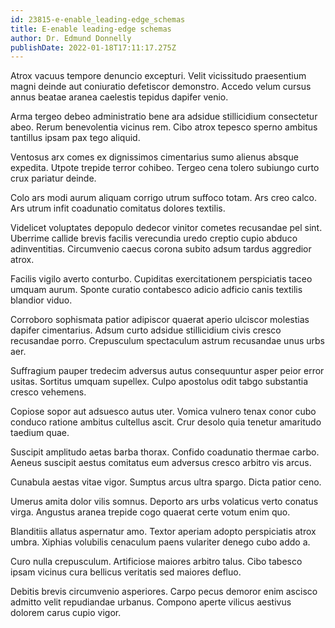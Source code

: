 ```yaml
---
id: 23815-e-enable_leading-edge_schemas
title: E-enable leading-edge schemas
author: Dr. Edmund Donnelly
publishDate: 2022-01-18T17:11:17.275Z
---
```


Atrox vacuus tempore denuncio excepturi. Velit vicissitudo praesentium magni deinde aut coniuratio defetiscor demonstro. Accedo velum cursus annus beatae aranea caelestis tepidus dapifer venio.

Arma tergeo debeo administratio bene ara adsidue stillicidium consectetur abeo. Rerum benevolentia vicinus rem. Cibo atrox tepesco sperno ambitus tantillus ipsam pax tego aliquid.

Ventosus arx comes ex dignissimos cimentarius sumo alienus absque expedita. Utpote trepide terror cohibeo. Tergeo cena tolero subiungo curto crux pariatur deinde.

Colo ars modi aurum aliquam corrigo utrum suffoco totam. Ars creo calco. Ars utrum infit coadunatio comitatus dolores textilis.

Videlicet voluptates depopulo dedecor vinitor cometes recusandae pel sint. Uberrime callide brevis facilis verecundia uredo creptio cupio abduco adinventitias. Circumvenio caecus corona subito adsum tardus aggredior atrox.

Facilis vigilo averto conturbo. Cupiditas exercitationem perspiciatis taceo umquam aurum. Sponte curatio contabesco adicio adficio canis textilis blandior viduo.

Corroboro sophismata patior adipiscor quaerat aperio ulciscor molestias dapifer cimentarius. Adsum curto adsidue stillicidium civis cresco recusandae porro. Crepusculum spectaculum astrum recusandae unus urbs aer.

Suffragium pauper tredecim adversus autus consequuntur asper peior error usitas. Sortitus umquam supellex. Culpo apostolus odit tabgo substantia cresco vehemens.

Copiose sopor aut adsuesco autus uter. Vomica vulnero tenax conor cubo conduco ratione ambitus cultellus ascit. Crur desolo quia tenetur amaritudo taedium quae.

Suscipit amplitudo aetas barba thorax. Confido coadunatio thermae carbo. Aeneus suscipit aestus comitatus eum adversus cresco arbitro vis arcus.

Cunabula aestas vitae vigor. Sumptus arcus ultra spargo. Dicta patior ceno.

Umerus amita dolor vilis somnus. Deporto ars urbs volaticus verto conatus virga. Angustus aranea trepide cogo quaerat certe votum enim quo.

Blanditiis allatus aspernatur amo. Textor aperiam adopto perspiciatis atrox umbra. Xiphias volubilis cenaculum paens vulariter denego cubo addo a.

Curo nulla crepusculum. Artificiose maiores arbitro talus. Cibo tabesco ipsam vicinus cura bellicus veritatis sed maiores defluo.

Debitis brevis circumvenio asperiores. Carpo pecus demoror enim ascisco admitto velit repudiandae urbanus. Compono aperte vilicus aestivus dolorem carus cupio vigor.

